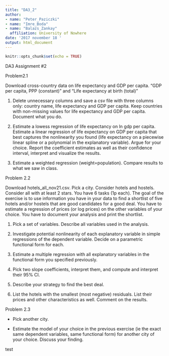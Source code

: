 ```yaml
---
title: "DA3_2"
author: 
- name: "Peter_Paziczki"
- name: "Imre_Boda"
- name: "Balazs_Zankay"
  affiliation: University of Nowhere
date: '2017 november 18 '
output: html_document
---
```


```r
knitr::opts_chunk$set(echo = TRUE)
```

DA3 Assignment #2

Problem2.1

Download cross-country data on life expectancy and GDP per capita. 
“GDP per capita, PPP (constant)” and “Life expectancy at birth (total)”

1. Delete unnecessary columns and save a csv file with three columns only: country name, life expectancy and GDP per capita. Keep countries with non-missing values for life expectancy and GDP per capita. Document what you do. 

2. Estimate a lowess regression of life expectancy on ln gdp per capita. Estimate a linear regression of life expectancy on GDP per capita that best captures the nonlinearity you found (life expectancy on a piecewise linear spline or a polynomial in the explanatory variable). Argue for your choice. Report the coefficient estimates as well as their confidence interval, interpret and visualize the results. 

3. Estimate a weighted regression (weight=population). Compare results to what we saw in class. 

Problem 2.2

Download hotels_all_nov21.csv. Pick a city. Consider hotels and hostels. Consider all with at least 2 stars. You have 6 tasks (1p each). 
The goal of the exercise is to use information you have in your data to find a shortlist of five hotels and/or hostels that are good candidates for a good deal. You have to estimate a regression of prices (or log prices) on the other variables of your choice. You have to document your analysis and print the shortlist. 

1. Pick a set of variables. Describe all variables used in the analysis.

2. Investigate potential nonlinearity of each explanatory variable in simple regressions of the dependent variable. Decide on a parametric functional form for each.

3. Estimate a multiple regression with all explanatory variables in the functional form you specified previously.  

4. Pick two slope coefficients, interpret them, and compute and interpret their 95% CI. 

5. Describe your strategy to find the best deal. 

6. List the hotels with the smallest (most negative) residuals. List their prices and other characteristics as well. Comment on the results. 

Problem 2.3

- Pick another city.

- Estimate the model of your choice in the previous exercise (ie the exact same dependent variables, same functional form) for another city of your choice. Discuss your finding.

test
